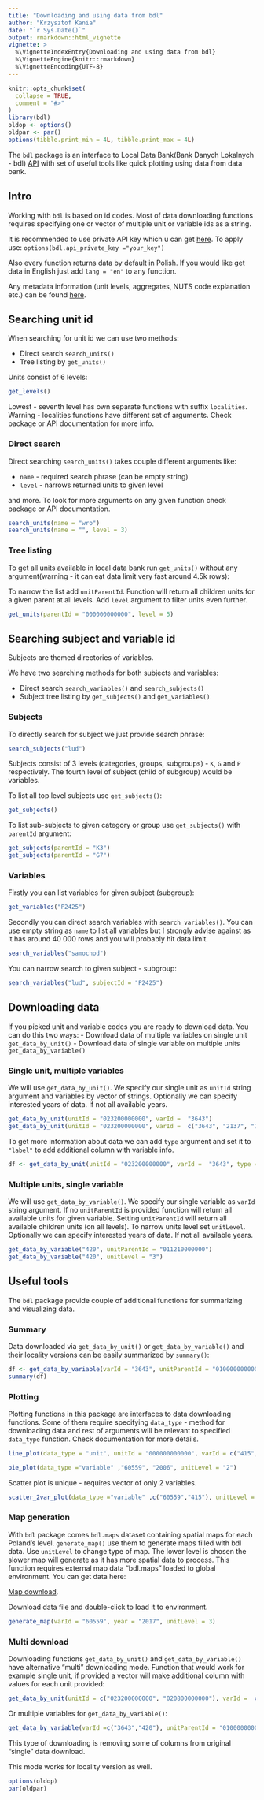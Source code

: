 ---
title: "Downloading and using data from bdl"
author: "Krzysztof Kania"
date: "`r Sys.Date()`"
output: rmarkdown::html_vignette
vignette: >
  %\VignetteIndexEntry{Downloading and using data from bdl}
  %\VignetteEngine{knitr::rmarkdown}
  %\VignetteEncoding{UTF-8}
---

```{r setup, include = FALSE}
knitr::opts_chunk$set(
  collapse = TRUE,
  comment = "#>"
)
library(bdl)
oldop <- options()
oldpar <- par()
options(tibble.print_min = 4L, tibble.print_max = 4L)
```

The `bdl` package is an interface to Local Data Bank(Bank Danych Lokalnych - bdl) [API](https://bdl.stat.gov.pl/api/v1/home) with set of useful tools like quick 
plotting using data from data bank.

## Intro

Working with `bdl` is based on id codes. Most of data downloading functions requires specifying one or vector of multiple unit or variable ids as a string.

It is recommended to use private API key which u can get [here](https://bdl.stat.gov.pl/api/v1/client).
To apply use: `options(bdl.api_private_key ="your_key")`

Also every function returns data by default in Polish. If you would like get data in English just add `lang = "en"` to any function.

Any metadata information (unit levels, aggregates, NUTS code explanation etc.) can be found [here](https://bdl.stat.gov.pl/BDL/metadane).


## Searching unit id

When searching for unit id we can use two methods:

- Direct search `search_units()`
- Tree listing by `get_units()`

Units consist of 6 levels:
```{r  }
get_levels()
```

Lowest - seventh level has own separate functions with suffix `localities`. Warning - localities functions have different set of arguments. Check package or API documentation for more info.

### Direct search

Direct searching `search_units()` takes couple different arguments like:

- `name` - required search phrase (can be empty string)
- `level` - narrows returned units to given level

and more. To look for more arguments on any given function check package or API documentation.

```{r  }
search_units(name = "wro")
search_units(name = "", level = 3)
```


### Tree listing
To get all units available in local data bank run `get_units()` without any argument(warning - it can eat data limit very fast around 4.5k rows):

To narrow the list add `unitParentId`. Function will return all children units for a given parent at all levels. Add `level` argument to filter units even further.

```{r  }
get_units(parentId = "000000000000", level = 5)
```


## Searching subject and variable id

Subjects are themed directories of variables. 

We have two searching methods for both subjects and variables:

- Direct search `search_variables()` and `search_subjects()`
- Subject tree listing by `get_subjects()` and `get_variables()`


### Subjects

To directly search for subject we just provide search phrase:

```{r  }
search_subjects("lud")
```

Subjects consist of 3 levels (categories, groups, subgroups) - `K`, `G` and `P` respectively. The fourth level of subject (child of subgroup) would be variables.

To list all top level subjects use `get_subjects()`:
```{r  }
get_subjects()
```

To list sub-subjects to given category or group use `get_subjects()` with `parentId` argument:
```{r  }
get_subjects(parentId = "K3")
get_subjects(parentId = "G7")
```


### Variables

Firstly you can list variables for given subject (subgroup):
```{r  }
get_variables("P2425")
```

Secondly you can direct search variables with `search_variables()`. You can use empty string as `name` to list all variables but I strongly advise against as it has around 40 000 rows and you will probably hit data limit.
```{r  }
search_variables("samochod")
```
You can narrow search to given subject - subgroup:
```{r  }
search_variables("lud", subjectId = "P2425")
```

## Downloading data
If you picked unit and variable codes you are ready to download data. You can do this two ways:
- Download data of multiple variables on single unit `get_data_by_unit()`
- Download data of single variable on multiple units `get_data_by_variable()`


### Single unit, multiple variables

We will use `get_data_by_unit()`. We specify our single unit as `unitId` string argument and variables by vector of strings. Optionally we can specify interested years of data. If not all available years.

```{r  }
get_data_by_unit(unitId = "023200000000", varId =  "3643")
get_data_by_unit(unitId = "023200000000", varId =  c("3643", "2137", "148190"))
```

To get more information about data we can add `type` argument and set it to `"label"` to add additional column with variable info.

```{r  }
df <- get_data_by_unit(unitId = "023200000000", varId =  "3643", type = "label")
```


### Multiple units, single variable

We will use `get_data_by_variable()`. We specify our single variable as `varId` string argument. If no `unitParentId` is provided function will return all available units for given variable. Setting `unitParentId` will return all available children units (on all levels). To narrow units level set `unitLevel`. Optionally we can specify interested years of data. If not all available years.

```{r  }
get_data_by_variable("420", unitParentId = "011210000000")
get_data_by_variable("420", unitLevel = "3")
```


## Useful tools

The `bdl` package provide couple of additional functions for summarizing and visualizing data.


### Summary

Data downloaded via `get_data_by_unit()` or `get_data_by_variable()` and their locality versions can be easily summarized by `summary()`:
```{r  }
df <- get_data_by_variable(varId = "3643", unitParentId = "010000000000")
summary(df)
```


### Plotting

Plotting functions in this package are interfaces to data downloading functions. Some of them require specifying `data_type` - method for downloading data and rest of arguments will be relevant to specified `data_type` function. Check documentation for more details.

```{r fig.height=5, fig.width=8}
line_plot(data_type = "unit", unitId = "000000000000", varId = c("415","420"))
```
```{r fig.height=5, fig.width=8}
pie_plot(data_type ="variable" ,"60559", "2006", unitLevel = "2")
```

Scatter plot is unique - requires vector of only 2 variables.
```{r fig.height=5, fig.width=8}
scatter_2var_plot(data_type ="variable" ,c("60559","415"), unitLevel = "2")
```

### Map generation

With `bdl` package comes `bdl.maps` dataset containing spatial maps for each Poland's level. `generate_map()` use them to generate maps filled with bdl data. Use `unitLevel` to change type of map. The lower level is chosen the slower map will generate as it has more spatial data to process.
This function requires external map data "bdl.maps" loaded to global environment. You can get data here:

[Map download](https://github.com/statisticspoland/R_Package_to_API_BDL/releases/download/1.0.0/bdl.maps.RData).

Download data file and double-click to load it to environment.
```{r fig.height=5, fig.width=8, eval=FALSE}
generate_map(varId = "60559", year = "2017", unitLevel = 3)
```

### Multi download

Downloading functions `get_data_by_unit()` and `get_data_by_variable()` have alternative "multi" downloading mode. Function that would work for example single unit, if provided a vector will make additional column with values for each unit provided:
```{r  }
get_data_by_unit(unitId = c("023200000000", "020800000000"), varId =  c("3643", "2137", "148190"))
```
Or multiple variables for `get_data_by_variable()`:
```{r  }
get_data_by_variable(varId =c("3643","420"), unitParentId = "010000000000")
```

This type of downloading is removing some of columns from original "single" data download.

This mode works for locality version as well.

```{r include = FALSE}
options(oldop)
par(oldpar)
```